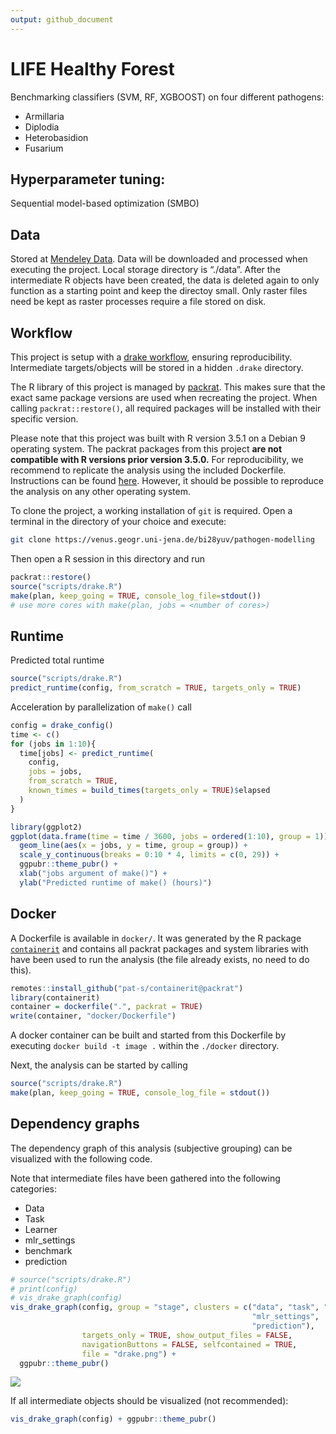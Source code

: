 ```yaml
---
output: github_document
---
```


# LIFE Healthy Forest

Benchmarking classifiers (SVM, RF, XGBOOST) on four different pathogens:

* Armillaria
* Diplodia
* Heterobasidion
* Fusarium

## Hyperparameter tuning: 

Sequential model-based optimization (SMBO)

## Data

Stored at [Mendeley Data](http://dx.doi.org/10.17632/kmy95t22fy.1).
Data will be downloaded and processed when executing the project.
Local storage directory is "./data".
After the intermediate R objects have been created, the data is deleted again to only function as a starting point and keep the directoy small.
Only raster files need be kept as raster processes require a file stored on disk.

## Workflow

This project is setup with a [drake workflow](https://github.com/ropensci/drake), ensuring reproducibility.
Intermediate targets/objects will be stored in a hidden `.drake` directory.

The R library of this project is managed by [packrat](https://rstudio.github.io/packrat/).
This makes sure that the exact same package versions are used when recreating the project.
When calling `packrat::restore()`, all required packages will be installed with their specific version.

Please note that this project was built with R version 3.5.1 on a Debian 9 operating system.
The packrat packages from this project **are not compatible with R versions prior version 3.5.0.**
For reproducibility, we recommend to replicate the analysis using the included Dockerfile.
Instructions can be found [ħere](https://venus.geogr.uni-jena.de/bi28yuv/pathogen-modelling#docker).
However, it should be possible to reproduce the analysis on any other operating system.

To clone the project, a working installation of `git` is required.
Open a terminal in the directory of your choice and execute:

```sh
git clone https://venus.geogr.uni-jena.de/bi28yuv/pathogen-modelling
```

Then open a R session in this directory and run

```r
packrat::restore()
source("scripts/drake.R")
make(plan, keep_going = TRUE, console_log_file=stdout()) 
# use more cores with make(plan, jobs = <number of cores>)
```

## Runtime

Predicted total runtime

```r
source("scripts/drake.R")
predict_runtime(config, from_scratch = TRUE, targets_only = TRUE)
```

Acceleration by parallelization of `make()` call

```r
config = drake_config()
time <- c()
for (jobs in 1:10){
  time[jobs] <- predict_runtime(
    config,
    jobs = jobs,
    from_scratch = TRUE,
    known_times = build_times(targets_only = TRUE)$elapsed
  )
}

library(ggplot2)
ggplot(data.frame(time = time / 3600, jobs = ordered(1:10), group = 1)) +
  geom_line(aes(x = jobs, y = time, group = group)) +
  scale_y_continuous(breaks = 0:10 * 4, limits = c(0, 29)) +
  ggpubr::theme_pubr() +
  xlab("jobs argument of make()") +
  ylab("Predicted runtime of make() (hours)")
```

## Docker

A Dockerfile is available in `docker/`.
It was generated by the R package [`containerit`](https://github.com/o2r-project/containerit) and contains all packrat packages and system libraries with have been used to run the analysis (the file already exists, no need to do this). 

```r
remotes::install_github("pat-s/containerit@packrat")
library(containerit)
container = dockerfile(".", packrat = TRUE)
write(container, "docker/Dockerfile")
```

A docker container can be built and started from this Dockerfile by executing `docker build -t image .` within the `./docker` directory.

Next, the analysis can be started by calling

```r
source("scripts/drake.R")
make(plan, keep_going = TRUE, console_log_file = stdout()) 
```

## Dependency graphs

The dependency graph of this analysis (subjective grouping) can be visualized with the following code.

Note that intermediate files have been gathered into the following categories:

- Data
- Task
- Learner
- mlr_settings
- benchmark
- prediction

```r
# source("scripts/drake.R")
# print(config)
# vis_drake_graph(config)
vis_drake_graph(config, group = "stage", clusters = c("data", "task", "learner",
                                                      "mlr_settings",
                                                      "prediction"),
                targets_only = TRUE, show_output_files = FALSE,
                navigationButtons = FALSE, selfcontained = TRUE,
                file = "drake.png") +
  ggpubr::theme_pubr()
```

![](drake.png)

If all intermediate objects should be visualized (not recommended):

```r
vis_drake_graph(config) + ggpubr::theme_pubr()
```
